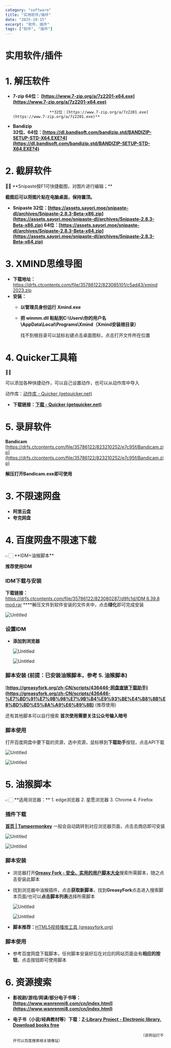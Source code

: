 ```yaml
---
category: "software"
title: "实用软件/插件"
date: "2025-10-15"
excerpt: "软件、插件"
tags: ["软件", "插件"]
---
```




# 实用软件/插件

# 1. 解压软件

- **7-zip         64位： [https://www.7-zip.org/a/7z2201-x64.exe](https://www.7-zip.org/a/7z2201-x64.exe)**
  
                      **32位：[https://www.7-zip.org/a/7z2201.exe](https://www.7-zip.org/a/7z2201.exe)**
    
- **Bandizip    
32位、64位：[https://dl.bandisoft.com/bandizip.std/BANDIZIP-SETUP-STD-X64.EXE?4](https://dl.bandisoft.com/bandizip.std/BANDIZIP-SETUP-STD-X64.EXE?4)**

# 2. 截屏软件

<aside>
🙌🏻 **Snipaste按F1可快捷截图，对图片进行编辑；**

**截图后可以将图片贴在电脑桌面，保持置顶。**

</aside>

- **Snipaste
32位：[https://assets.sayori.moe/snipaste-dl/archives/Snipaste-2.8.3-Beta-x86.zip](https://assets.sayori.moe/snipaste-dl/archives/Snipaste-2.8.3-Beta-x86.zip)
64位：[https://assets.sayori.moe/snipaste-dl/archives/Snipaste-2.8.3-Beta-x64.zip](https://assets.sayori.moe/snipaste-dl/archives/Snipaste-2.8.3-Beta-x64.zip)**

# 3. XMIND思维导图

- **下载地址：**[https://drfs.ctcontents.com/file/35786122/823085101/c5ad43/xmind 2023.zip](https://drfs.ctcontents.com/file/35786122/823085101/c5ad43/xmind%202023.zip)
- **安装：**
    - **以管理员身份运行 Xmind.exe**
    - **把 winmm.dll 粘贴到C:\Users\你的用户名\AppData\Local\Programs\Xmind（Xmind安装根目录）**
      
        找不到根目录可以鼠标右键点击桌面图标，点击打开文件所在位置
        

# 4. Quicker工具箱

<aside>
🙌🏻

可以添加各种快捷动作，可以自己设置动作，也可以从动作库中导入

动作库：[动作库 - Quicker (getquicker.net)](https://getquicker.net/Share)

</aside>

- **下载链接：[下载 - Quicker (getquicker.net)](https://getquicker.net/Download)**

# 5. 录屏软件

**Bandicam**
[https://drfs.ctcontents.com/file/35786122/823210252/e7c95f/Bandicam.zip](https://drfs.ctcontents.com/file/35786122/823210252/e7c95f/Bandicam.zip)

**解压打开Bandicam.exe即可使用**

# 3. 不限速网盘

- **阿里云盘**
- **夸克网盘**

# 4. 百度网盘不限速下载

<aside>
👉🏻 **IDM+油猴脚本**

</aside>

**推荐使用IDM**

### **IDM下载与安装**

**下载链接：**[https://drfs.ctcontents.com/file/35786122/823080287/d9fc1d/IDM 6.39.8 mod.rar](https://drfs.ctcontents.com/file/35786122/823080287/d9fc1d/IDM%206.39.8%20mod.rar)
****解压文件到软件安装的文件夹中，点击**绿化**即可完成安装

![Untitled](%E5%AE%9E%E7%94%A8%E8%BD%AF%E4%BB%B6%20%E6%8F%92%E4%BB%B6%2037d5bd115d0a4e708ef077259256fde2/Untitled.png)

### **设置IDM**

- **添加到浏览器**
  
    ![Untitled](%E5%AE%9E%E7%94%A8%E8%BD%AF%E4%BB%B6%20%E6%8F%92%E4%BB%B6%2037d5bd115d0a4e708ef077259256fde2/Untitled%201.png)
    
    ![Untitled](%E5%AE%9E%E7%94%A8%E8%BD%AF%E4%BB%B6%20%E6%8F%92%E4%BB%B6%2037d5bd115d0a4e708ef077259256fde2/Untitled%202.png)
    

### **脚本安装**   (前提：已安装油猴脚本，参考 5. 油猴脚本)

[**https://greasyfork.org/zh-CN/scripts/436446-网盘直链下载助手](https://greasyfork.org/zh-CN/scripts/436446-%E7%BD%91%E7%9B%98%E7%9B%B4%E9%93%BE%E4%B8%8B%E8%BD%BD%E5%8A%A9%E6%89%8B)**   (推荐使用) 

还有其他脚本可以自行搜索
**首次使用需要关注公众号输入暗号**

### **脚本使用**

打开百度网盘中要下载的资源，选中资源，鼠标移到**下载助手**按钮，点击API下载

![Untitled](%E5%AE%9E%E7%94%A8%E8%BD%AF%E4%BB%B6%20%E6%8F%92%E4%BB%B6%2037d5bd115d0a4e708ef077259256fde2/Untitled%203.png)

![Untitled](%E5%AE%9E%E7%94%A8%E8%BD%AF%E4%BB%B6%20%E6%8F%92%E4%BB%B6%2037d5bd115d0a4e708ef077259256fde2/Untitled%204.png)

# 5. 油猴脚本

<aside>
👉🏻 **适用浏览器：**
1. edge浏览器
2. 星愿浏览器
3. Chrome
4. Firefox

</aside>

### **插件下载**

[**首页 | Tampermonkey**](https://www.tampermonkey.net/index.php?browser=edge&locale=zh_CN)   一般会自动跳转到对应浏览器页面，点击去商店即可安装

![Untitled](%E5%AE%9E%E7%94%A8%E8%BD%AF%E4%BB%B6%20%E6%8F%92%E4%BB%B6%2037d5bd115d0a4e708ef077259256fde2/Untitled%205.png)

![Untitled](%E5%AE%9E%E7%94%A8%E8%BD%AF%E4%BB%B6%20%E6%8F%92%E4%BB%B6%2037d5bd115d0a4e708ef077259256fde2/Untitled%206.png)

### 脚本安装

- 浏览器打开[**Greasy Fork - 安全、实用的用户脚本大全**](https://greasyfork.org/zh-CN)搜索所需脚本，随之点击安装此脚本
- 找到浏览器中油猴插件，点击**获取新脚本**，找到**GreasyFork**点击进入搜索脚本页面/也可以**点击脚本列表**选择所需脚本
  
    ![Untitled](%E5%AE%9E%E7%94%A8%E8%BD%AF%E4%BB%B6%20%E6%8F%92%E4%BB%B6%2037d5bd115d0a4e708ef077259256fde2/Untitled%207.png)
    
    ![Untitled](%E5%AE%9E%E7%94%A8%E8%BD%AF%E4%BB%B6%20%E6%8F%92%E4%BB%B6%2037d5bd115d0a4e708ef077259256fde2/Untitled%208.png)
    
- **脚本推荐：**[HTML5视频播放工具 (greasyfork.org)](https://greasyfork.org/zh-CN/scripts/30545-html5%E8%A7%86%E9%A2%91%E6%92%AD%E6%94%BE%E5%B7%A5%E5%85%B7)

### **脚本使用**

- 参考百度网盘下载脚本，任何脚本安装好后在对应的网站页面会有**相应的按钮**，点击按钮即可使用脚本

# 6. 资源搜索

- **影视剧/游戏/网课/部分电子书等： [https://www.wanrenmi8.com/cn/index.html](https://www.wanrenmi8.com/cn/index.html)**
- **电子书（小说/经典教材等）下载：[Z-Library Project - Electronic library. Download books free](https://z-lib.is/)**

                                                              （该网站打不开可以百度搜索相关镜像站）